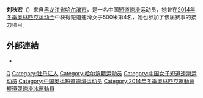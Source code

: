 '''刘秋宏'''（{{bd|1988年|11月26日||}}）来自[[黑龙江省|黑龙江省]][[哈尔滨市|哈尔滨市]]，是一名中国[[短道速滑|短道速滑]]运动员，她曾在[[2014年冬季奥林匹克运动会|2014年冬季奥林匹克运动会]]中获得短道速滑女子500米第4名，她也参加了该届赛事的接力项目。

== 外部連結 ==
* {{Sinaweibo|1808951997}} 

{{s-start}}
{{s-sports|oly}}
{{succession box
| before = [[赵宏博|赵宏博]]
| title = {{PRC}}[[冬季奥林匹克运动会|冬奥会]]代表团[[奧林匹克運動會中國代表團#冬季奥运会_2|闭幕式旗手]] 
| years = [[2014年冬季奥林匹克运动会|2014年冬季奥林匹克运动会]]·{{RUS}}[[索契|索契]]
| after = [[武大靖|武大靖]]
}}
{{s-end}}

{{DEFAULTSORT:Liu Qiuhong}}
[[Category:刘姓|Q]]
[[Category:牡丹江人|Category:牡丹江人]]
[[Category:哈尔滨籍运动员|Category:哈尔滨籍运动员]]
[[Category:中国女子短道速滑运动员|Category:中国女子短道速滑运动员]]
[[Category:中国奥运短道速滑运动员|Category:中国奥运短道速滑运动员]]
[[Category:2014年冬季奧林匹克運動會短道競速滑冰運動員|Category:2014年冬季奧林匹克運動會短道競速滑冰運動員]]